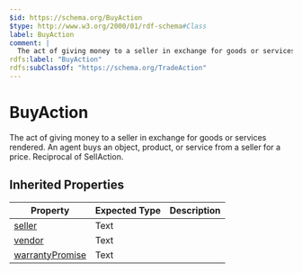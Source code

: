 ```yaml
---
$id: https://schema.org/BuyAction
$type: http://www.w3.org/2000/01/rdf-schema#Class
label: BuyAction
comment: |
  The act of giving money to a seller in exchange for goods or services rendered. An agent buys an object, product, or service from a seller for a price. Reciprocal of SellAction.
rdfs:label: "BuyAction"
rdfs:subClassOf: "https://schema.org/TradeAction"
---
```


# BuyAction

The act of giving money to a seller in exchange for goods or services rendered. An agent buys an object, product, or service from a seller for a price. Reciprocal of SellAction.

## Inherited Properties

| Property | Expected Type | Description |
| --- | --- | --- |
| [seller](https://schema.org/seller) | Text |  |
| [vendor](https://schema.org/vendor) | Text |  |
| [warrantyPromise](https://schema.org/warrantyPromise) | Text |  |
